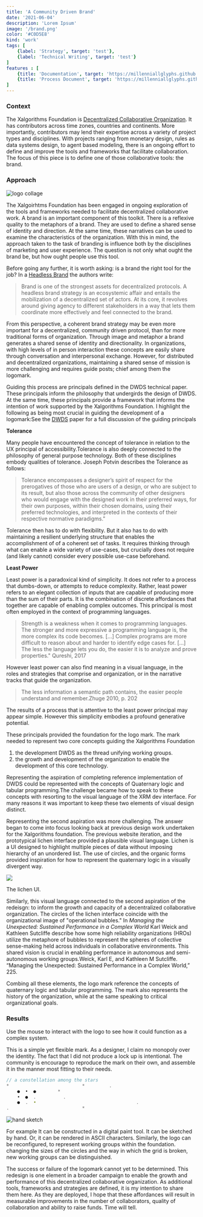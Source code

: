 ```yaml
---
title: 'A Community Driven Brand'
date: '2021-06-04'
description: 'Lorem Ipsum'
image: '/brand.png'
color: '#C0D5E8'
kind: 'work'
tags: [
    {label: 'Strategy', target: 'test'},
    {label: 'Technical Writing', target: 'test'}
]
features : [
    {title: 'Documentation', target: 'https://millenniallglyphs.github.io/neighborhood-scale-software-patterns/'},
    {title: 'Process Document', target: 'https://millenniallglyphs.github.io/neighborhood-scale-software-patterns/'},
]
---
```


### Context

The Xalgorithms Foundation is [Decentralized Collaborative Organization](https://xalgorithms.org/community). It has contributors across time zones, countries and continents. More importantly, contributors may lend their expertise across a variety of project types and disciplines.  With projects ranging from monetary design, rules as data systems design, to agent based modeling, there is an ongoing effort to define and improve the tools and frameworks that facilitate collaboration. The focus of this piece is to define one of those collaborative tools: the brand. 

### Approach

![logo collage](/brand-process-hero.jpg)

The Xalgoirhtms Foundation has been engaged in ongoing exploration of the tools and frameworks needed to facilitate decentralized collaborative work. A brand is an important component of this toolkit.  There is a reflexive quality to the metaphors of a brand. They are used to define a shared sense of identity and direction. At the same time, these narratives can be used to examine the characteristics of the organization. With this in mind, the approach taken to the task of branding is influence both by the disciplines of marketing and user experience. The question is not only what ought the brand be, but how ought people use this tool. 

Before going any further, it is worth asking: is a brand the right tool for the job? In a [Headless Brand](https://otherinter.net/web3/headless-brands/) the authors write: 

> Brand is one of the strongest assets for decentralized protocols. A headless brand strategy is an ecosystemic affair and entails the mobilization of a decentralized set of actors. At its core, it revolves around giving agency to different stakeholders in a way that lets them coordinate more effectively and feel connected to the brand.

From this perspective, a coherent brand strategy may be even more important for a decentralized, community driven protocol, than for more traditional forms of organization. Through image and metaphor a brand generates a shared sense of identity and directionality. In organizations, with high levels of in person interaction these concepts are easily share through conversation and interpersonal exchange. However, for distributed and decentralized organizations, maintaining a shared sense of mission is more challenging and requires guide posts; chief among them the logomark. 

 Guiding this process are principals defined in the DWDS technical paper. These principals inform the philosophy that undergirds the design of DWDS. At the same time, these principals provide a framework that informs the intention of work supported by the Xalgorithms Foundation. I highlight the following as being most crucial in guiding the development of a logomark:<SideQuote>See the [DWDS](https://gitlab.org) paper for a full discussion of the guiding principals</SideQuote> 

**Tolerance** 

Many people have encountered the concept of tolerance in relation to the UX principal of accessibility.Tolerance is also deeply connected to the philosophy of general purpose technology. Both of these disciplines embody qualities of tolerance. Joseph Potvin describes the Tolerance as follows: 

> Tolerance encompasses a designer’s spirit of respect for the prerogatives of those who are users of a design, or who are subject to its result, but also those across the community of other designers who would engage with the designed work in their preferred ways, for their own purposes, within their chosen domains, using their preferred technologies, and interpreted in the contexts of their respective normative paradigms."

Tolerance then has to do with flexibility. But it also has to do with maintaining a resilient underlying structure that enables the accomplishment of of a coherent set of tasks. It requires thinking through what can enable a wide variety of use-cases, but crucially does not require (and likely cannot) consider every possible use-case beforehand. 

**Least Power** 

Least power is a paradoxical kind of simplicity. It does not refer to a process that dumbs-down, or attempts to reduce complexity. Rather, least power refers to an elegant collection of inputs that are capable of producing more than the sum of their parts. It is the combination of discrete affordances that together are capable of enabling complex outcomes. This principal is most often employed in the context of programming languages.

> Strength is a weakness when it comes to programming languages. The stronger and more expressive a programming language is, the more complex its code becomes. [...] Complex programs are more difficult to reason about and harder to identify edge cases for. [...] The less the language lets you do, the easier it is to analyze and prove properties." <SideQuote>Qureshi, 2017</SideQuote>

However least power can also find meaning in a visual language, in the roles and strategies that comprise and organization, or in the narrative tracks that guide the organization. 

> The less information a semantic path contains, the easier people understand and remember.<SideQuote>Zhuge 2010, p. 202</SideQuote> 

The results of a process that is attentive to the least power principal may appear simple. However this simplicity embodies a profound generative potential. 

These principals provided the foundation for the logo mark. The mark needed to represent two core concepts guiding the Xalgorithms Foundation
1. the development DWDS as the thread unifying working groups.
2. the growth and development of the organization to enable the development of this core technology.  

Representing the aspiration of completing reference implementation of DWDS could be represented with the concepts of Quaternary logic and tabular programming.The challenge became how to speak to these concepts with resorting to the visual language of the XRM dev interface. For many reasons it was important to keep these two elements of visual design distinct.

Representing the second aspiration was more challenging. The answer began to come into focus looking back at previous design work undertaken for the Xalgorithms foundation. The previous website iteration, and the prototypical lichen interface provided a plausible visual language. <SideQuote>Lichen is a UI designed to highlight multiple pieces of data without imposing hierarchy of an unordered list.</SideQuote> The use of circles, and the organic forms provided inspiration for how to represent the quaternary logic in a visually divergent way.

![](/lichen.png)

<Caption>
The lichen UI.
</Caption>

Similarly, this visual language connected to the second aspiration of the redeisgn: to inform the growth and capacity of a decentralized collaborative organization. The circles of the lichen interface coincide with the organizational image of "operational bubbles." In _Managing the Unexpected: Sustained Performance in a Complex World_ Karl Weick and Kathleen Sutcliffe  describe how some high reliability organizations (HROs) utilize the metaphore of bubbles to represent the spheres of collective sense-making held across individuals in collaborative environments. This shared vision is crucial in enabling performance in autonomous and semi-autonomous working groups.<SideQuote>Weick, Karl E, and Kathleen M Sutcliffe. “Managing the Unexpected: Sustained Performance in a Complex World,” 225.</SideQuote>

Combing all these elements, the logo mark reference the concepts of quaternary logic and tabular programming. The mark also represents the history of the organization, while at the same speaking to critical organizational goals.


### Results

<RandomLogo />

<Caption>
Use the mouse to interact with the logo to see how it could function as a complex system.
</Caption>

This is a simple yet flexible mark. As a designer, I claim no monopoly over the identity. The fact that I did not produce a lock up is intentional. The community is encourage to reproduce the mark on their own, and assemble it in the manner most fitting to their needs. 

```jsx
// a constellation among the stars
*                           *         .
    ●  •  ●        *          
    •  ●  .          . 
    ●  .  •                                     . 
.                           *
```

![hand sketch](/logo-sketch.jpg)

For example It can be constructed in a digital paint tool. It can be sketched by hand. Or, it can be rendered in ASCII characters. Similarly, the logo can be reconfigured, to represent working groups within the foundation. changing the sizes of the circles and the way in which the grid is broken, new working groups can be distinguished. 

The success or failure of the logomark cannot yet to be determined. This redesign is one element in a broader campaign to enable the growth and performance of this decentralized collaborative organization. As additional tools, frameworks and strategies are defined, it is my intention to share them here. As they are deployed, I hope that these affordances will result in measurable improvements in the number of collaborators, quality of collaboration and ability to raise funds. Time will tell. 